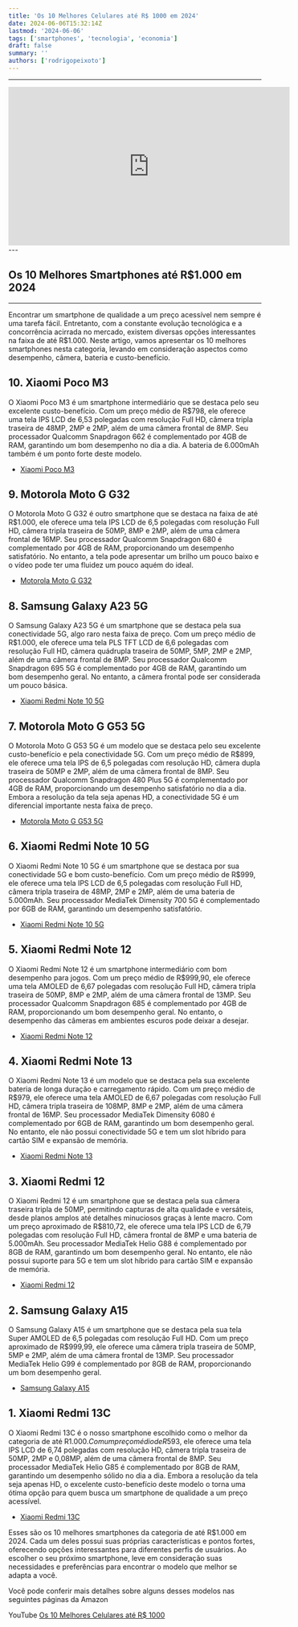 ```yaml
---
title: 'Os 10 Melhores Celulares até R$ 1000 em 2024'
date: 2024-06-06T15:32:14Z
lastmod: '2024-06-06'
tags: ['smartphones', 'tecnologia', 'economia']
draft: false
summary: ''
authors: ['rodrigopeixoto']
---
```


<TOCInline toc={props.toc} exclude="Overview" toHeading={2} />

<div className="justify">

---

<div><iframe width="560" height="315" src="https://www.youtube.com/embed/xpDzGM6smgg?si=lcryqHi9OvilHMPC&amp;controls=0&amp;start=11" title="YouTube video player" frameborder="0" allow="accelerometer; autoplay; clipboard-write; encrypted-media; gyroscope; picture-in-picture; web-share" referrerpolicy="strict-origin-when-cross-origin" allowfullscreen></iframe></div>
---

## Os 10 Melhores Smartphones até R$1.000 em 2024

---

Encontrar um smartphone de qualidade a um preço acessível nem sempre é uma tarefa fácil. Entretanto, com a constante evolução tecnológica e a concorrência acirrada no mercado, existem diversas opções interessantes na faixa de até R$1.000. Neste artigo, vamos apresentar os 10 melhores smartphones nesta categoria, levando em consideração aspectos como desempenho, câmera, bateria e custo-benefício.

## 10\. Xiaomi Poco M3

O Xiaomi Poco M3 é um smartphone intermediário que se destaca pelo seu excelente custo-benefício. Com um preço médio de R$798, ele oferece uma tela IPS LCD de 6,53 polegadas com resolução Full HD, câmera tripla traseira de 48MP, 2MP e 2MP, além de uma câmera frontal de 8MP. Seu processador Qualcomm Snapdragon 662 é complementado por 4GB de RAM, garantindo um bom desempenho no dia a dia. A bateria de 6.000mAh também é um ponto forte deste modelo.

- [Xiaomi Poco M3](https://amzn.to/3UY4V68)

## 9\. Motorola Moto G G32

O Motorola Moto G G32 é outro smartphone que se destaca na faixa de até R$1.000, ele oferece uma tela IPS LCD de 6,5 polegadas com resolução Full HD, câmera tripla traseira de 50MP, 8MP e 2MP, além de uma câmera frontal de 16MP. Seu processador Qualcomm Snapdragon 680 é complementado por 4GB de RAM, proporcionando um desempenho satisfatório. No entanto, a tela pode apresentar um brilho um pouco baixo e o vídeo pode ter uma fluidez um pouco aquém do ideal.

- [Motorola Moto G G32](https://amzn.to/3VpU32v)

## 8\. Samsung Galaxy A23 5G

O Samsung Galaxy A23 5G é um smartphone que se destaca pela sua conectividade 5G, algo raro nesta faixa de preço. Com um preço médio de R$1.000, ele oferece uma tela PLS TFT LCD de 6,6 polegadas com resolução Full HD, câmera quádrupla traseira de 50MP, 5MP, 2MP e 2MP, além de uma câmera frontal de 8MP. Seu processador Qualcomm Snapdragon 695 5G é complementado por 4GB de RAM, garantindo um bom desempenho geral. No entanto, a câmera frontal pode ser considerada um pouco básica.

- [Xiaomi Redmi Note 10 5G](https://amzn.to/3Krk4Ij)

## 7\. Motorola Moto G G53 5G

O Motorola Moto G G53 5G é um modelo que se destaca pelo seu excelente custo-benefício e pela conectividade 5G. Com um preço médio de R$899, ele oferece uma tela IPS de 6,5 polegadas com resolução HD, câmera dupla traseira de 50MP e 2MP, além de uma câmera frontal de 8MP. Seu processador Qualcomm Snapdragon 480 Plus 5G é complementado por 4GB de RAM, proporcionando um desempenho satisfatório no dia a dia. Embora a resolução da tela seja apenas HD, a conectividade 5G é um diferencial importante nesta faixa de preço.

- [Motorola Moto G G53 5G](https://amzn.to/3Xo3DEv)

## 6\. Xiaomi Redmi Note 10 5G

O Xiaomi Redmi Note 10 5G é um smartphone que se destaca por sua conectividade 5G e bom custo-benefício. Com um preço médio de R$999, ele oferece uma tela IPS LCD de 6,5 polegadas com resolução Full HD, câmera tripla traseira de 48MP, 2MP e 2MP, além de uma bateria de 5.000mAh. Seu processador MediaTek Dimensity 700 5G é complementado por 6GB de RAM, garantindo um desempenho satisfatório.

- [Xiaomi Redmi Note 10 5G](https://amzn.to/3UY9FZi)

## 5\. Xiaomi Redmi Note 12

O Xiaomi Redmi Note 12 é um smartphone intermediário com bom desempenho para jogos. Com um preço médio de R$999,90, ele oferece uma tela AMOLED de 6,67 polegadas com resolução Full HD, câmera tripla traseira de 50MP, 8MP e 2MP, além de uma câmera frontal de 13MP. Seu processador Qualcomm Snapdragon 685 é complementado por 4GB de RAM, proporcionando um bom desempenho geral. No entanto, o desempenho das câmeras em ambientes escuros pode deixar a desejar.

- [Xiaomi Redmi Note 12](https://amzn.to/4aPFeKS)

## 4\. Xiaomi Redmi Note 13

O Xiaomi Redmi Note 13 é um modelo que se destaca pela sua excelente bateria de longa duração e carregamento rápido. Com um preço médio de R$979, ele oferece uma tela AMOLED de 6,67 polegadas com resolução Full HD, câmera tripla traseira de 108MP, 8MP e 2MP, além de uma câmera frontal de 16MP. Seu processador MediaTek Dimensity 6080 é complementado por 6GB de RAM, garantindo um bom desempenho geral. No entanto, ele não possui conectividade 5G e tem um slot híbrido para cartão SIM e expansão de memória.

- [Xiaomi Redmi Note 13](https://amzn.to/3V4KCnE)

## 3\. Xiaomi Redmi 12

O Xiaomi Redmi 12 é um smartphone que se destaca pela sua câmera traseira tripla de 50MP, permitindo capturas de alta qualidade e versáteis, desde planos amplos até detalhes minuciosos graças à lente macro. Com um preço aproximado de R$810,72, ele oferece uma tela IPS LCD de 6,79 polegadas com resolução Full HD, câmera frontal de 8MP e uma bateria de 5.000mAh. Seu processador MediaTek Helio G88 é complementado por 8GB de RAM, garantindo um bom desempenho geral. No entanto, ele não possui suporte para 5G e tem um slot híbrido para cartão SIM e expansão de memória.

- [Xiaomi Redmi 12](https://amzn.to/3wPymzp)

## 2\. Samsung Galaxy A15

O Samsung Galaxy A15 é um smartphone que se destaca pela sua tela Super AMOLED de 6,5 polegadas com resolução Full HD. Com um preço aproximado de R$999,99, ele oferece uma câmera tripla traseira de 50MP, 5MP e 2MP, além de uma câmera frontal de 13MP. Seu processador MediaTek Helio G99 é complementado por 8GB de RAM, proporcionando um bom desempenho geral.

- [Samsung Galaxy A15](https://amzn.to/3X6dkHl)

## 1\. Xiaomi Redmi 13C

O Xiaomi Redmi 13C é o nosso smartphone escolhido como o melhor da categoria de até R$1.000. Com um preço médio de R$593, ele oferece uma tela IPS LCD de 6,74 polegadas com resolução HD, câmera tripla traseira de 50MP, 2MP e 0,08MP, além de uma câmera frontal de 8MP. Seu processador MediaTek Helio G85 é complementado por 8GB de RAM, garantindo um desempenho sólido no dia a dia. Embora a resolução da tela seja apenas HD, o excelente custo-benefício deste modelo o torna uma ótima opção para quem busca um smartphone de qualidade a um preço acessível.

- [Xiaomi Redmi 13C](https://amzn.to/3wYKoq2)

Esses são os 10 melhores smartphones da categoria de até R$1.000 em 2024. Cada um deles possui suas próprias características e pontos fortes, oferecendo opções interessantes para diferentes perfis de usuários. Ao escolher o seu próximo smartphone, leve em consideração suas necessidades e preferências para encontrar o modelo que melhor se adapta a você.

Você pode conferir mais detalhes sobre alguns desses modelos nas seguintes páginas da Amazon

YouTube [Os 10 Melhores Celulares até R$ 1000](https://www.youtube.com/watch?v=xpDzGM6smgg)

</div>
